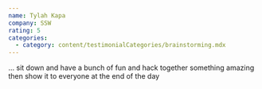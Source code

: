 ```yaml
---
name: Tylah Kapa
company: SSW
rating: 5
categories:
  - category: content/testimonialCategories/brainstorming.mdx
---
```


... sit down and have a bunch of fun and hack together something amazing then show it to everyone at the end of the day
